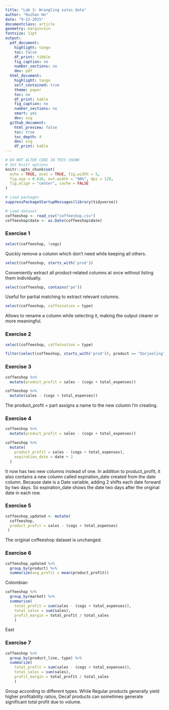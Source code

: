 ```yaml
---
title: "Lab 3: Wrangling sales data"
author: "Ruihan He"
date: "9-22-2025"
documentclass: article
geometry: margin=1in
fontsize: 11pt
output:
  pdf_document:
    highlight: tango
    toc: false
    df_print: tibble
    fig_caption: no
    number_sections: no
    dev: pdf
  html_document:
    highlight: tango
    self_contained: true
    theme: paper
    toc: no
    df_print: kable
    fig_caption: no
    number_sections: no
    smart: yes
    dev: svg
  github_document:
    html_preview: false
    toc: true
    toc_depth: 4
    dev: svg
    df_print: kable
---
```


```r
# DO NOT ALTER CODE IN THIS CHUNK
# Set knitr options
knitr::opts_chunk$set(
  echo = TRUE, eval = TRUE, fig.width = 5,
  fig.asp = 0.618, out.width = "80%", dpi = 120,
  fig.align = "center", cache = FALSE
)

# Load packages
suppressPackageStartupMessages(library(tidyverse))

# Load dataset
coffeeshop <- read_csv("coffeeshop.csv")
coffeeshop$date <- as.Date(coffeeshop$date)
```



### Exercise 1
```r
select(coffeeshop, !cogs)
```
Quickly remove a column which don’t need while keeping all others.
```r
select(coffeeshop, starts_with('prod'))
```
Conveniently extract all product-related columns at once without listing them individually.
```r
select(coffeeshop, contains("pe"))
```
Useful for partial matching to extract relevant columns.
```r
select(coffeeshop, caffeination = type)
```
Allows to rename a column while selecting it, making the output clearer or more meaningful.

### Exercise 2
```r
select(coffeeshop, caffeination = type)
```

```r
filter(select(coffeeshop, starts_with('prod')), product == "Darjeeling")
```



### Exercise 3
```r
coffeeshop %>%
  mutate(product_profit = sales - (cogs + total_expenses))
```


```r
coffeeshop %>%
  mutate(sales - (cogs + total_expenses))
```
The product_profit = part assigns a name to the new column I'm creating.



### Exercise 4
```r
coffeeshop %>%
  mutate(product_profit = sales - (cogs + total_expenses))
```

```r
coffeeshop %>%
  mutate(
    product_profit = sales - (cogs + total_expenses),
    expiration_date = date + 2
  )
```
It now has two new columns instead of one. In addition to product_profit, it also contains a new column called expiration_date created from the date column.
Because date is a Date variable, adding 2 shifts each date forward by two days. So expiration_date shows the date two days after the original date in each row.


### Exercise 5
```r
coffeeshop_updated <- mutate(
  coffeeshop, 
  product_profit = sales - (cogs + total_expenses)
 )
```
The original coffeeshop dataset is unchanged.


### Exercise 6
```r
coffeeshop_updated %>%
  group_by(product) %>%
  summarize(avg_profit = mean(product_profit))
```
Colombian
```r
coffeeshop %>%
  group_by(market) %>%
  summarize(
    total_profit = sum(sales - (cogs + total_expenses)),
    total_sales = sum(sales),
    profit_margin = total_profit / total_sales
    )
```
East


### Exercise 7
```r
coffeeshop %>%
  group_by(product_line, type) %>%
  summarize(
    total_profit = sum(sales - (cogs + total_expenses)),
    total_sales = sum(sales),
    profit_margin = total_profit / total_sales
    )
```
Group according to different types.
While Regular products generally yield higher profitability ratios, Decaf products can sometimes generate significant total profit due to volume.




